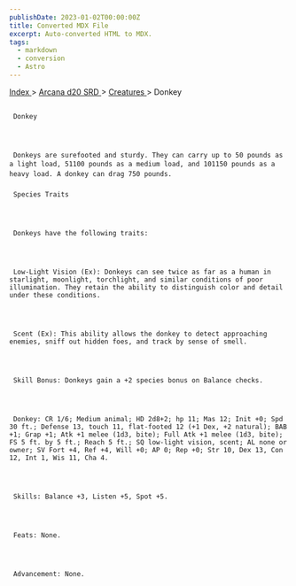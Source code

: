```yaml
---
publishDate: 2023-01-02T00:00:00Z
title: Converted MDX File
excerpt: Auto-converted HTML to MDX.
tags:
  - markdown
  - conversion
  - Astro
---
```


[
Index
](-index) >
[
Arcana d20 SRD
](arcana-d20-srd-index) >
[
Creatures
](arcana-d20-srd-creatures-index) > Donkey

##

     Donkey




     Donkeys are surefooted and sturdy. They can carry up to 50 pounds as a light load, 51100 pounds as a medium load, and 101150 pounds as a heavy load. A donkey can drag 750 pounds.

###

     Species Traits




     Donkeys have the following traits:




     Low-Light Vision (Ex): Donkeys can see twice as far as a human in starlight, moonlight, torchlight, and similar conditions of poor illumination. They retain the ability to distinguish color and detail under these conditions.




     Scent (Ex): This ability allows the donkey to detect approaching enemies, sniff out hidden foes, and track by sense of smell.




     Skill Bonus: Donkeys gain a +2 species bonus on Balance checks.




     Donkey: CR 1/6; Medium animal; HD 2d8+2; hp 11; Mas 12; Init +0; Spd 30 ft.; Defense 13, touch 11, flat-footed 12 (+1 Dex, +2 natural); BAB +1; Grap +1; Atk +1 melee (1d3, bite); Full Atk +1 melee (1d3, bite); FS 5 ft. by 5 ft.; Reach 5 ft.; SQ low-light vision, scent; AL none or owner; SV Fort +4, Ref +4, Will +0; AP 0; Rep +0; Str 10, Dex 13, Con 12, Int 1, Wis 11, Cha 4.




     Skills: Balance +3, Listen +5, Spot +5.




     Feats: None.




     Advancement: None.
